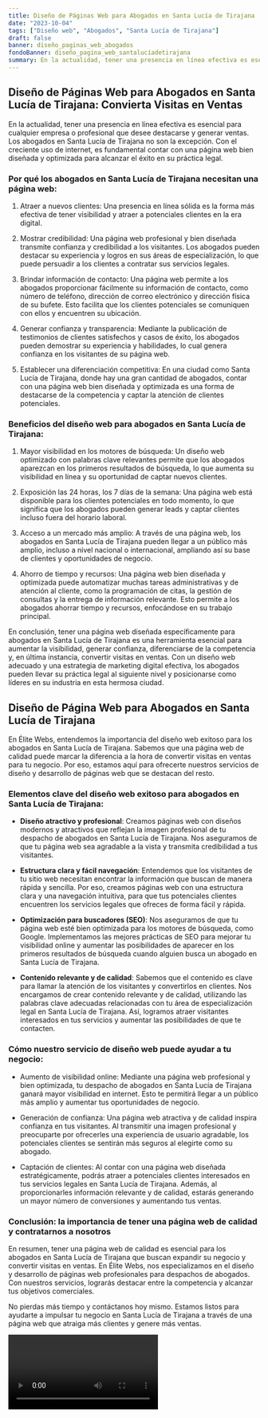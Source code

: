 ```yaml
---
title: Diseño de Páginas Web para Abogados en Santa Lucía de Tirajana
date: "2023-10-04"
tags: ["Diseño web", "Abogados", "Santa Lucía de Tirajana"]
draft: false
banner: diseño_paginas_web_abogados
fondoBanner: diseño_pagina_web_santalucíadetirajana
summary: En la actualidad, tener una presencia en línea efectiva es esencial para cualquier empresa o profesional que desee destacarse y generar ventas. Los abogados en Santa Lucía de Tirajana no son la excepción. Con el creciente uso de internet, es fundamental contar con una página web bien diseñada y optimizada para alcanzar el éxito en su práctica legal.
---
```



## Diseño de Páginas Web para Abogados en Santa Lucía de Tirajana: Convierta Visitas en Ventas

En la actualidad, tener una presencia en línea efectiva es esencial para cualquier empresa o profesional que desee destacarse y generar ventas. Los abogados en Santa Lucía de Tirajana no son la excepción. Con el creciente uso de internet, es fundamental contar con una página web bien diseñada y optimizada para alcanzar el éxito en su práctica legal.

### Por qué los abogados en Santa Lucía de Tirajana necesitan una página web:

1. Atraer a nuevos clientes: Una presencia en línea sólida es la forma más efectiva de tener visibilidad y atraer a potenciales clientes en la era digital.

2. Mostrar credibilidad: Una página web profesional y bien diseñada transmite confianza y credibilidad a los visitantes. Los abogados pueden destacar su experiencia y logros en sus áreas de especialización, lo que puede persuadir a los clientes a contratar sus servicios legales.

3. Brindar información de contacto: Una página web permite a los abogados proporcionar fácilmente su información de contacto, como número de teléfono, dirección de correo electrónico y dirección física de su bufete. Esto facilita que los clientes potenciales se comuniquen con ellos y encuentren su ubicación.

4. Generar confianza y transparencia: Mediante la publicación de testimonios de clientes satisfechos y casos de éxito, los abogados pueden demostrar su experiencia y habilidades, lo cual genera confianza en los visitantes de su página web.

5. Establecer una diferenciación competitiva: En una ciudad como Santa Lucía de Tirajana, donde hay una gran cantidad de abogados, contar con una página web bien diseñada y optimizada es una forma de destacarse de la competencia y captar la atención de clientes potenciales.

### Beneficios del diseño web para abogados en Santa Lucía de Tirajana:

1. Mayor visibilidad en los motores de búsqueda: Un diseño web optimizado con palabras clave relevantes permite que los abogados aparezcan en los primeros resultados de búsqueda, lo que aumenta su visibilidad en línea y su oportunidad de captar nuevos clientes.

2. Exposición las 24 horas, los 7 días de la semana: Una página web está disponible para los clientes potenciales en todo momento, lo que significa que los abogados pueden generar leads y captar clientes incluso fuera del horario laboral.

3. Acceso a un mercado más amplio: A través de una página web, los abogados en Santa Lucía de Tirajana pueden llegar a un público más amplio, incluso a nivel nacional o internacional, ampliando así su base de clientes y oportunidades de negocio.

4. Ahorro de tiempo y recursos: Una página web bien diseñada y optimizada puede automatizar muchas tareas administrativas y de atención al cliente, como la programación de citas, la gestión de consultas y la entrega de información relevante. Esto permite a los abogados ahorrar tiempo y recursos, enfocándose en su trabajo principal.

En conclusión, tener una página web diseñada específicamente para abogados en Santa Lucía de Tirajana es una herramienta esencial para aumentar la visibilidad, generar confianza, diferenciarse de la competencia y, en última instancia, convertir visitas en ventas. Con un diseño web adecuado y una estrategia de marketing digital efectiva, los abogados pueden llevar su práctica legal al siguiente nivel y posicionarse como líderes en su industria en esta hermosa ciudad.

<GifSeo />

<Cta />

## Diseño de Página Web para Abogados en Santa Lucía de Tirajana

En Élite Webs, entendemos la importancia del diseño web exitoso para los abogados en Santa Lucía de Tirajana. Sabemos que una página web de calidad puede marcar la diferencia a la hora de convertir visitas en ventas para tu negocio. Por eso, estamos aquí para ofrecerte nuestros servicios de diseño y desarrollo de páginas web que se destacan del resto.

### Elementos clave del diseño web exitoso para abogados en Santa Lucía de Tirajana:

- **Diseño atractivo y profesional**: Creamos páginas web con diseños modernos y atractivos que reflejan la imagen profesional de tu despacho de abogados en Santa Lucía de Tirajana. Nos aseguramos de que tu página web sea agradable a la vista y transmita credibilidad a tus visitantes.

- **Estructura clara y fácil navegación**: Entendemos que los visitantes de tu sitio web necesitan encontrar la información que buscan de manera rápida y sencilla. Por eso, creamos páginas web con una estructura clara y una navegación intuitiva, para que tus potenciales clientes encuentren los servicios legales que ofreces de forma fácil y rápida.

- **Optimización para buscadores (SEO)**: Nos aseguramos de que tu página web esté bien optimizada para los motores de búsqueda, como Google. Implementamos las mejores prácticas de SEO para mejorar tu visibilidad online y aumentar las posibilidades de aparecer en los primeros resultados de búsqueda cuando alguien busca un abogado en Santa Lucía de Tirajana.

- **Contenido relevante y de calidad**: Sabemos que el contenido es clave para llamar la atención de los visitantes y convertirlos en clientes. Nos encargamos de crear contenido relevante y de calidad, utilizando las palabras clave adecuadas relacionadas con tu área de especialización legal en Santa Lucía de Tirajana. Así, logramos atraer visitantes interesados en tus servicios y aumentar las posibilidades de que te contacten.

### Cómo nuestro servicio de diseño web puede ayudar a tu negocio:

- Aumento de visibilidad online: Mediante una página web profesional y bien optimizada, tu despacho de abogados en Santa Lucía de Tirajana ganará mayor visibilidad en internet. Esto te permitirá llegar a un público más amplio y aumentar tus oportunidades de negocio.

- Generación de confianza: Una página web atractiva y de calidad inspira confianza en tus visitantes. Al transmitir una imagen profesional y preocuparte por ofrecerles una experiencia de usuario agradable, los potenciales clientes se sentirán más seguros al elegirte como su abogado.

- Captación de clientes: Al contar con una página web diseñada estratégicamente, podrás atraer a potenciales clientes interesados en tus servicios legales en Santa Lucía de Tirajana. Además, al proporcionarles información relevante y de calidad, estarás generando un mayor número de conversiones y aumentando tus ventas.

### Conclusión: la importancia de tener una página web de calidad y contratarnos a nosotros

En resumen, tener una página web de calidad es esencial para los abogados en Santa Lucía de Tirajana que buscan expandir su negocio y convertir visitas en ventas. En Élite Webs, nos especializamos en el diseño y desarrollo de páginas web profesionales para despachos de abogados. Con nuestros servicios, lograrás destacar entre la competencia y alcanzar tus objetivos comerciales.

No pierdas más tiempo y contáctanos hoy mismo. Estamos listos para ayudarte a impulsar tu negocio en Santa Lucía de Tirajana a través de una página web que atraiga más clientes y genere más ventas.

<Video />

<CtaBot job="Abogados" city="Santa Lucía de Tirajana" />

<Gmaps query="Santa Lucía de Tirajana+españa+maps" />
